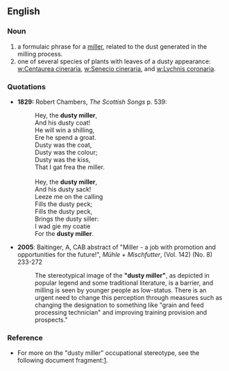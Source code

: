==English==

===Noun===
{{en-noun}}

# a formulaic phrase for a [[miller]], related to the dust generated in the milling process.
# one of several species of plants with leaves of a dusty appearance: [[w:Centaurea cineraria]], [[w:Senecio cineraria]], and [[w:Lychnis coronaria]].

===Quotations===
*'''1829:''' Robert Chambers, ''The Scottish Songs'' p. 539:
*:Hey, the '''dusty miller''',<br>And his dusty coat!<br>He will win a shilling,<br>Ere he spend a groat.<br>Dusty was the coat,<br>Dusty was the colour;<br>Dusty was the kiss,<br>That I gat frea the miller.<br><br>Hey, the '''dusty miller''',<br>And his dusty sack!<br>Leeze me on the calling<br>Fills the dusty peck;<br>Fills the dusty peck,<br>Brings the dusty siller:<br>I wad gie my coatie<br>For the '''dusty miller'''.

*'''2005''': Baitinger, A, CAB abstract of "Miller - a job with promotion and opportunities for the future!", ''Mühle + Mischfutter'', (Vol. 142) (No. 8) 233-272
*:The stereotypical image of the '''"dusty miller"''', as depicted in popular legend and some traditional literature, is a barrier, and milling is seen by younger people as low-status. There is an urgent need to change this perception through measures such as changing the designation to something like "grain and feed processing technician" and improving training provision and prospects." 

===Reference===
*For more on the "dusty miller" occupational stereotype, see the following document fragment:[http://www.uwasa.fi/hut/english/occupation_as_metaphor.rtf].